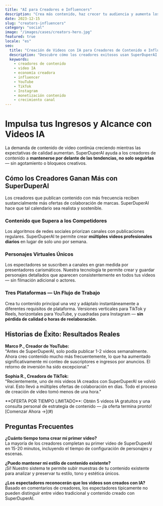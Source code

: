 ```yaml
---
title: "AI para Creadores e Influencers"
description: "Crea más contenido, haz crecer tu audiencia y aumenta los ingresos con la creación de videos con IA"
date: 2023-12-15
slug: "creators-influencers"
category: "social"
image: "/images/cases/creators-hero.jpg"
featured: true
locale: "es"
seo:
  title: "Creación de Videos con IA para Creadores de Contenido e Influencers | SuperDuperAI"
  description: "Descubre cómo los creadores exitosos usan SuperDuperAI para producir contenido de calidad más rápido que los competidores. ¡Únete hoy!"
  keywords:
    - creadores de contenido
    - video IA
    - economía creadora
    - influencer
    - YouTube
    - TikTok
    - Instagram
    - monetización contenido
    - crecimiento canal
---
```


# Impulsa tus Ingresos y Alcance con Videos IA

La demanda de contenido de video continúa creciendo mientras las expectativas de calidad aumentan. SuperDuperAI ayuda a los creadores de contenido a **mantenerse por delante de las tendencias, no solo seguirlas** — sin agotamiento o bloqueos creativos.

<FeatureGrid>
  <Feature
    title="Producción Rápida de Contenido"
    description="Crea videos completos en minutos en lugar de horas"
    icon="speed"
  />
  <Feature
    title="Personajes Consistentes"
    description="La tecnología LoRA preserva los detalles de tus personajes en todos los videos"
    icon="users"
  />
  <Feature
    title="Adaptación Multi-Plataforma"
    description="Un contenido en formatos para TikTok, YouTube e Instagram sin rehacer"
    icon="layout"
  />
</FeatureGrid>

## Cómo los Creadores Ganan Más con SuperDuperAI

Los creadores que publican contenido con más frecuencia reciben sustancialmente más ofertas de colaboración de marcas. SuperDuperAI hace que tal calendario sea realista y sostenible.

### Contenido que Supera a los Competidores

Los algoritmos de redes sociales priorizan canales con publicaciones regulares. SuperDuperAI te permite crear **múltiples videos profesionales diarios** en lugar de solo uno por semana.

### Personajes Virtuales Únicos

Los espectadores se suscriben a canales en gran medida por presentadores carismáticos. Nuestra tecnología te permite crear y guardar personajes detallados que aparecen consistentemente en todos tus videos — sin filmación adicional o actores.

### Tres Plataformas — Un Flujo de Trabajo

Crea tu contenido principal una vez y adáptalo instantáneamente a diferentes requisitos de plataforma. Versiones verticales para TikTok y Reels, horizontales para YouTube, y cuadradas para Instagram — **sin pérdida de calidad o horas de reelaboración**.

## Historias de Éxito: Resultados Reales

**Marco P., Creador de YouTube:**  
"Antes de SuperDuperAI, solo podía publicar 1-2 videos semanalmente. Ahora creo contenido mucho más frecuentemente, lo que ha aumentado significativamente mi conteo de suscriptores e ingresos por anuncios. El retorno de inversión ha sido excepcional."

**Sophia R., Creadora de TikTok:**  
"Recientemente, uno de mis videos IA creados con SuperDuperAI se volvió viral. Esto llevó a múltiples ofertas de colaboración en días. Todo el proceso de creación de video tomó menos de una hora."

<CTABox>
  **OFERTA POR TIEMPO LIMITADO**: Obtén 5 videos IA gratuitos y una consulta
  personal de estrategia de contenido — ¡la oferta termina pronto! [Comenzar
  Ahora →](#)
</CTABox>

## Preguntas Frecuentes

**¿Cuánto tiempo toma crear mi primer video?**  
La mayoría de los creadores completan su primer video de SuperDuperAI en 15-20 minutos, incluyendo el tiempo de configuración de personajes y escenas.

**¿Puedo mantener mi estilo de contenido existente?**  
¡Sí! Nuestro sistema te permite subir muestras de tu contenido existente para analizar y preservar tu estilo, tono y estética únicos.

**¿Los espectadores reconocerán que los videos son creados con IA?**  
Basado en comentarios de creadores, los espectadores típicamente no pueden distinguir entre video tradicional y contenido creado con SuperDuperAI.

